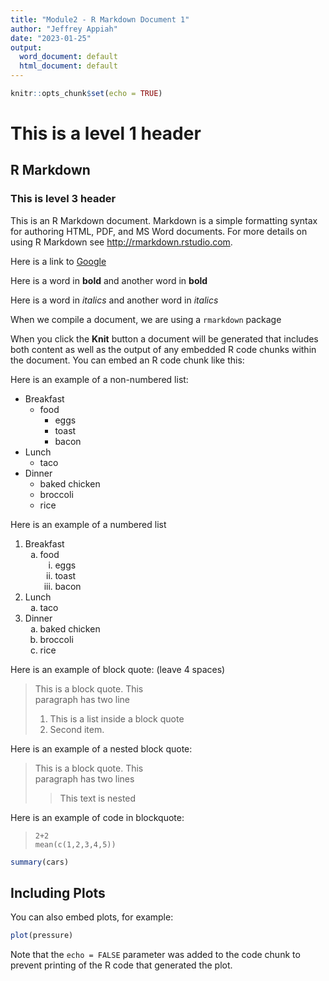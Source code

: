 ```yaml
---
title: "Module2 - R Markdown Document 1"
author: "Jeffrey Appiah"
date: "2023-01-25"
output:
  word_document: default
  html_document: default
---
```


```r
knitr::opts_chunk$set(echo = TRUE)
```

# This is a level 1 header

## R Markdown

### This is level 3 header

This is an R Markdown document. Markdown is a simple formatting syntax for authoring HTML, PDF, and MS Word documents. For more details on using R Markdown see <http://rmarkdown.rstudio.com>.

Here is a link to [Google](http://google.com)

Here is a word in **bold** and another word in __bold__

Here is a word in *italics* and another word in _italics_

When we compile a document, we are using a  `rmarkdown` package

When you click the **Knit** button a document will be generated that includes both content as well as the output of any embedded R code chunks within the document. You can embed an R code chunk like this:



Here is an example of a non-numbered list:

* Breakfast
    - food
        + eggs
        + toast
        + bacon
        
* Lunch
    - taco
    
* Dinner
    - baked chicken
    - broccoli
    - rice

Here is an example of a numbered list 

1. Breakfast
    a. food
        i. eggs
        ii. toast
        iii. bacon
        
2. Lunch
    a. taco
    
3. Dinner
    a. baked chicken
    b. broccoli
    c. rice
    
Here is an example of block quote: (leave 4 spaces)

> This is a block quote. This   
> paragraph has two line
>
> 1. This is a list inside a block quote
> 2. Second item.

Here is an example of a nested block quote:

> This is a block quote. This   
> paragraph has two lines 
>
> > This text is nested

Here is an example of code in blockquote:

>     2+2
>     mean(c(1,2,3,4,5))


```r
summary(cars)
```

## Including Plots

You can also embed plots, for example:

```r
plot(pressure)
```

Note that the `echo = FALSE` parameter was added to the code chunk to prevent printing of the R code that generated the plot.
